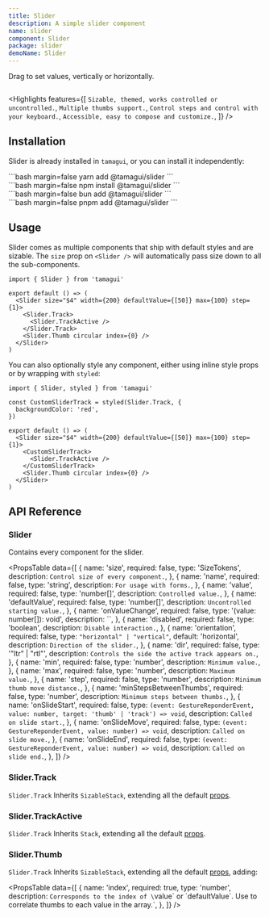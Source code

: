 ```yaml
---
title: Slider
description: A simple slider component
name: slider
component: Slider
package: slider
demoName: Slider
---
```


<Description>Drag to set values, vertically or horizontally.</Description>

<HeroContainer>
  <SliderDemo />
</HeroContainer>

```tsx hero template=Slider

```

<Highlights
  features={[
    `Sizable, themed, works controlled or uncontrolled.`,
    `Multiple thumbs support.`,
    `Control steps and control with your keyboard.`,
    `Accessible, easy to compose and customize.`,
  ]}
/>

## Installation

Slider is already installed in `tamagui`, or you can install it independently:

<CodeBlockWithTabs>
  <div id="yarn">
  ```bash margin=false
  yarn add @tamagui/slider
  ```
  </div>

  <div id="npm">
  ```bash margin=false
  npm install @tamagui/slider
  ```
  </div>

  <div id="bun">
  ```bash margin=false
  bun add @tamagui/slider
  ```
  </div>

  <div id="pnpm">
  ```bash margin=false
  pnpm add @tamagui/slider
  ```
  </div>
</CodeBlockWithTabs>

## Usage

Slider comes as multiple components that ship with default styles and are sizable. The `size` prop on `<Slider />` will automatically pass size down to all the sub-components.

```tsx
import { Slider } from 'tamagui'

export default () => (
  <Slider size="$4" width={200} defaultValue={[50]} max={100} step={1}>
    <Slider.Track>
      <Slider.TrackActive />
    </Slider.Track>
    <Slider.Thumb circular index={0} />
  </Slider>
)
```

You can also optionally style any component, either using inline style props or by wrapping with `styled`:

```tsx
import { Slider, styled } from 'tamagui'

const CustomSliderTrack = styled(Slider.Track, {
  backgroundColor: 'red',
})

export default () => (
  <Slider size="$4" width={200} defaultValue={[50]} max={100} step={1}>
    <CustomSliderTrack>
      <Slider.TrackActive />
    </CustomSliderTrack>
    <Slider.Thumb circular index={0} />
  </Slider>
)
```

## API Reference

### Slider

Contains every component for the slider.

<PropsTable
  data={[
    {
      name: 'size',
      required: false,
      type: 'SizeTokens',
      description: `Control size of every component.`,
    },
    {
      name: 'name',
      required: false,
      type: 'string',
      description: `For usage with forms.`,
    },
    {
      name: 'value',
      required: false,
      type: 'number[]',
      description: `Controlled value.`,
    },
    {
      name: 'defaultValue',
      required: false,
      type: 'number[]',
      description: `Uncontrolled starting value.`,
    },
    {
      name: 'onValueChange',
      required: false,
      type: '(value: number[]): void',
      description: ``,
    },
    {
      name: 'disabled',
      required: false,
      type: 'boolean',
      description: `Disable interaction.`,
    },
    {
      name: 'orientation',
      required: false,
      type: `"horizontal" | "vertical"`,
      default: 'horizontal',
      description: `Direction of the slider.`,
    },
    {
      name: 'dir',
      required: false,
      type: '"ltr" | "rtl"',
      description: `Controls the side the active track appears on.`,
    },
    {
      name: 'min',
      required: false,
      type: 'number',
      description: `Minimum value.`,
    },
    {
      name: 'max',
      required: false,
      type: 'number',
      description: `Maximum value.`,
    },
    {
      name: 'step',
      required: false,
      type: 'number',
      description: `Minimum thumb move distance.`,
    },
    {
      name: 'minStepsBetweenThumbs',
      required: false,
      type: 'number',
      description: `Minimum steps between thumbs.`,
    },
    {
      name: 'onSlideStart',
      required: false,
      type: `(event: GestureReponderEvent, value: number, target: 'thumb' | 'track') => void`,
      description: `Called on slide start.`,
    },
    {
      name: 'onSlideMove',
      required: false,
      type: `(event: GestureReponderEvent, value: number) => void`,
      description: `Called on slide move.`,
    },
    {
      name: 'onSlideEnd',
      required: false,
      type: `(event: GestureReponderEvent, value: number) => void`,
      description: `Called on slide end.`,
    },
  ]}
/>

### Slider.Track

`Slider.Track` Inherits `SizableStack`, extending all the default [props](/docs/styling/props).

### Slider.TrackActive

`Slider.Track` Inherits `Stack`, extending all the default [props](/docs/styling/props).

### Slider.Thumb

`Slider.Track` Inherits `SizableStack`, extending all the default [props](/docs/styling/props), adding:

<PropsTable
  data={[
    {
      name: 'index',
      required: true,
      type: 'number',
      description: `Corresponds to the index of \`value\` or \`defaultValue\`. Use to correlate thumbs to each value in the array.`,
    },
  ]}
/>
